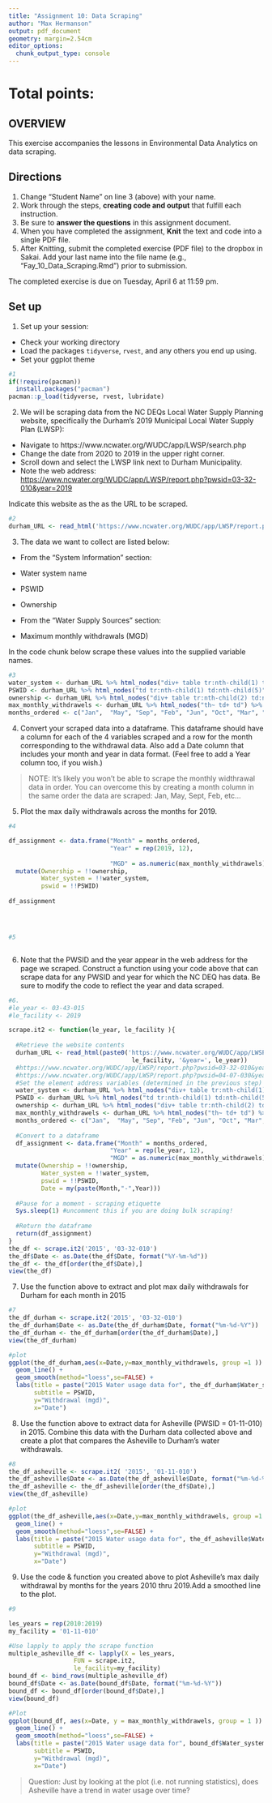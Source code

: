 ```yaml
---
title: "Assignment 10: Data Scraping"
author: "Max Hermanson"
output: pdf_document
geometry: margin=2.54cm
editor_options: 
  chunk_output_type: console
---
```


# Total points:

## OVERVIEW

This exercise accompanies the lessons in Environmental Data Analytics on data scraping. 

## Directions
1. Change "Student Name" on line 3 (above) with your name.
2. Work through the steps, **creating code and output** that fulfill each instruction.
3. Be sure to **answer the questions** in this assignment document.
4. When you have completed the assignment, **Knit** the text and code into a single PDF file.
5. After Knitting, submit the completed exercise (PDF file) to the dropbox in Sakai. Add your last name into the file name (e.g., "Fay_10_Data_Scraping.Rmd") prior to submission.

The completed exercise is due on Tuesday, April 6 at 11:59 pm.

## Set up 
1. Set up your session:

* Check your working directory
* Load the packages `tidyverse`, `rvest`, and any others you end up using.
* Set your ggplot theme

```r
#1
if(!require(pacman))
  install.packages("pacman")
pacman::p_load(tidyverse, rvest, lubridate)
```

2. We will be scraping data from the NC DEQs Local Water Supply Planning website, specifically the Durham's 2019 Municipal Local Water Supply Plan (LWSP): 
 * Navigate to https://www.ncwater.org/WUDC/app/LWSP/search.php
 * Change the date from 2020 to 2019 in the upper right corner.
 * Scroll down and select the LWSP link next to Durham Municipality. 
 * Note the web address: <https://www.ncwater.org/WUDC/app/LWSP/report.php?pwsid=03-32-010&year=2019>

Indicate this website as the as the URL to be scraped. 

```r
#2
durham_URL <- read_html('https://www.ncwater.org/WUDC/app/LWSP/report.php?pwsid=03-32-010&year=2019')

```

3. The data we want to collect are listed below:

* From the "System Information" section:
 * Water system name
 * PSWID
 * Ownership
 
* From the "Water Supply Sources" section:
 * Maximum monthly withdrawals (MGD)

In the code chunk below scrape these values into the supplied variable names.

```r
#3
water_system <- durham_URL %>% html_nodes("div+ table tr:nth-child(1) td:nth-child(2)") %>% html_text()
PSWID <- durham_URL %>% html_nodes("td tr:nth-child(1) td:nth-child(5)") %>% html_text
ownership <- durham_URL %>% html_nodes("div+ table tr:nth-child(2) td:nth-child(4)") %>% html_text
max_monthly_withdrawels <- durham_URL %>% html_nodes("th~ td+ td") %>% html_text
months_ordered <- c("Jan",  "May", "Sep", "Feb", "Jun", "Oct", "Mar", "Jul", "Nov", "Apr", "Aug", "Dec")
```


4. Convert your scraped data into a dataframe. This dataframe should have a column for each of the 4 variables scraped and a row for the month corresponding to the withdrawal data. Also add a Date column that includes your month and year in data format. (Feel free to add a Year column too, if you wish.)

>NOTE: It's likely you won't be able to scrape the monthly widthrawal data in order. You can overcome this by creating a month column in the same order the data are scraped: Jan, May, Sept, Feb, etc...

5. Plot the max daily withdrawals across the months for 2019.

```r

#4

df_assignment <- data.frame("Month" = months_ordered,
                            "Year" = rep(2019, 12), 
                            
                            "MGD" = as.numeric(max_monthly_withdrawels)) %>% 
  mutate(Ownership = !!ownership,
         Water_system = !!water_system,
         pswid = !!PSWID)
  
df_assignment




#5



```

6. Note that the PWSID and the year appear in the web address for the page we scraped. Construct a function using your code above that can scrape data for any PWSID and year for which the NC DEQ has data. Be sure to modify the code to reflect the year and data scraped.

```r
#6.
#le_year <- 03-43-015
#le_facility <- 2019

scrape.it2 <- function(le_year, le_facility ){
  
  #Retrieve the website contents 
  durham_URL <- read_html(paste0('https://www.ncwater.org/WUDC/app/LWSP/report.php?pwsid=', 
                                  le_facility, '&year=', le_year))
  #https://www.ncwater.org/WUDC/app/LWSP/report.php?pwsid=03-32-010&year=2019
  #https://www.ncwater.org/WUDC/app/LWSP/report.php?pwsid=04-07-030&year=2020
  #Set the element address variables (determined in the previous step)
  water_system <- durham_URL %>% html_nodes("div+ table tr:nth-child(1) td:nth-child(2)") %>% html_text()
  PSWID <- durham_URL %>% html_nodes("td tr:nth-child(1) td:nth-child(5)") %>% html_text
  ownership <- durham_URL %>% html_nodes("div+ table tr:nth-child(2) td:nth-child(4)") %>% html_text
  max_monthly_withdrawels <- durham_URL %>% html_nodes("th~ td+ td") %>% html_text
  months_ordered <- c("Jan",  "May", "Sep", "Feb", "Jun", "Oct", "Mar", "Jul", "Nov", "Apr", "Aug", "Dec")
  
  #Convert to a dataframe
  df_assignment <- data.frame("Month" = months_ordered,
                            "Year" = rep(le_year, 12), 
                            "MGD" = as.numeric(max_monthly_withdrawels)) %>% 
  mutate(Ownership = !!ownership,
         Water_system = !!water_system,
         pswid = !!PSWID,
         Date = my(paste(Month,"-",Year)))
  
  #Pause for a moment - scraping etiquette
  Sys.sleep(1) #uncomment this if you are doing bulk scraping!
  
  #Return the dataframe
  return(df_assignment)
}
the_df <- scrape.it2('2015', '03-32-010')
the_df$Date <- as.Date(the_df$Date, format("%Y-%m-%d"))
the_df <- the_df[order(the_df$Date),]
view(the_df)


```



7. Use the function above to extract and plot max daily withdrawals for Durham for each month in 2015

```r
#7
the_df_durham <- scrape.it2('2015', '03-32-010')
the_df_durham$Date <- as.Date(the_df_durham$Date, format("%m-%d-%Y"))
the_df_durham <- the_df_durham[order(the_df_durham$Date),]
view(the_df_durham)

#plot
ggplot(the_df_durham,aes(x=Date,y=max_monthly_withdrawels, group =1 )) + 
  geom_line() + 
  geom_smooth(method="loess",se=FALSE) +
  labs(title = paste("2015 Water usage data for", the_df_durham$Water_system),
       subtitle = PSWID,
       y="Withdrawal (mgd)",
       x="Date")
```

8. Use the function above to extract data for Asheville (PWSID = 01-11-010) in 2015. Combine this data with the Durham data collected above and create a plot that compares the Asheville to Durham's water withdrawals.

```r
#8
the_df_asheville <- scrape.it2( '2015', '01-11-010')
the_df_asheville$Date <- as.Date(the_df_asheville$Date, format("%m-%d-%Y"))
the_df_asheville <- the_df_asheville[order(the_df$Date),]
view(the_df_asheville)

#plot
ggplot(the_df_asheville,aes(x=Date,y=max_monthly_withdrawels, group =1 )) + 
  geom_line() + 
  geom_smooth(method="loess",se=FALSE) +
  labs(title = paste("2015 Water usage data for", the_df_asheville$Water_system),
       subtitle = PSWID,
       y="Withdrawal (mgd)",
       x="Date")
```


9. Use the code & function you created above to plot Asheville's max daily withdrawal by months for the years 2010 thru 2019.Add a smoothed line to the plot.

```r
#9

les_years = rep(2010:2019)
my_facility = '01-11-010'

#Use lapply to apply the scrape function
multiple_asheville_df <- lapply(X = les_years,
                  FUN = scrape.it2,
                  le_facility=my_facility)
bound_df <- bind_rows(multiple_asheville_df)
bound_df$Date <- as.Date(bound_df$Date, format("%m-%d-%Y"))
bound_df <- bound_df[order(bound_df$Date),]
view(bound_df)

#Plot
ggplot(bound_df, aes(x=Date, y = max_monthly_withdrawels, group = 1 )) + 
  geom_line() + 
  geom_smooth(method="loess",se=FALSE) +
  labs(title = paste("2015 Water usage data for", bound_df$Water_system),
       subtitle = PSWID,
       y="Withdrawal (mgd)",
       x="Date")

```

>Question: Just by looking at the plot (i.e. not running statistics), does Asheville have a trend in water usage over time?